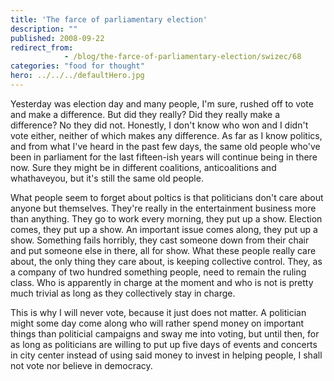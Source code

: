 ```yaml
---
title: 'The farce of parliamentary election'
description: ""
published: 2008-09-22
redirect_from: 
            - /blog/the-farce-of-parliamentary-election/swizec/68
categories: "food for thought"
hero: ../../../defaultHero.jpg
---
```

Yesterday was election day and many people, I&#x27;m sure, rushed off to vote and make a difference. But did they really? Did they really make a difference? No they did not. Honestly, I don&#x27;t know who won and I didn&#x27;t vote either, neither of which makes any difference. As far as I know politics, and from what I&#x27;ve heard in the past few days, the same old people who&#x27;ve been in parliament for the last fifteen-ish years will continue being in there now. Sure they might be in different coalitions, anticoalitions and whathaveyou, but it&#x27;s still the same old people.

What people seem to forget about poltics is that politicians don&#x27;t care about anyone but themselves. They&#x27;re really in the entertainment business more than anything. They go to work every morning, they put up a show. Election comes, they put up a show. An important issue comes along, they put up a show. Something fails horribly, they cast someone down from their chair and put someone else in there, all for show. What these people really care about, the only thing they care about, is keeping collective control. They, as a company of two hundred something people, need to remain the ruling class. Who is apparently in charge at the moment and who is not is pretty much trivial as long as they collectively stay in charge.

This is why I will never vote, because it just does not matter. A politician might some day come along who will rather spend money on important things than politicial campaigns and sway me into voting, but until then, for as long as politicians are willing to put up five days of events and concerts in city center instead of using said money to invest in helping people, I shall not vote nor believe in democracy.